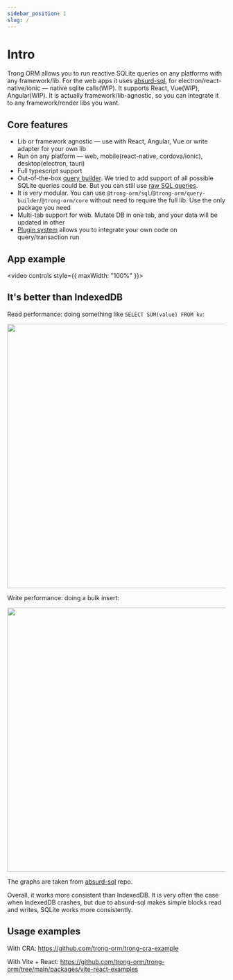 ```yaml
---
sidebar_position: 1
slug: /
---
```


# Intro

Trong ORM allows you to run reactive SQLite queries on any platforms with any framework/lib. For the web apps it uses [absurd-sql](/react-integration/web-backends), for electron/react-native/ionic — native sqlite calls(WIP). It supports React, Vue(WIP), Angular(WIP). It is actually framework/lib-agnostic, so you can integrate it to any framework/render libs you want.

## Core features

- Lib or framework agnostic — use with React, Angular, Vue or write adapter for your own lib
- Run on any platform — web, mobile(react-native, cordova/ionic), desktop(electron, tauri)
- Full typescript support
- Out-of-the-box [query builder](/building-sql/query-builder). We tried to add support of all possible SQLite queries could be. But you can still use [raw SQL queries](/building-sql/raw).
- It is very modular. You can use `@trong-orm/sql`/`@trong-orm/query-builder`/`@trong-orm/core` without need to require the full lib. Use the only package you need
- Multi-tab support for web. Mutate DB in one tab, and your data will be updated in other
- [Plugin system](/plugins/creating-your-own) allows you to integrate your own code on query/transaction run

## App example

<video controls style={{ maxWidth: "100%" }}>
  <source src="https://user-images.githubusercontent.com/7958527/174773307-9be37e1f-0700-45b4-8d25-aa2c83df6cec.mp4" />
</video>

## It's better than IndexedDB

Read performance: doing something like `SELECT SUM(value) FROM kv`:

<img
  width="610"
  src="https://user-images.githubusercontent.com/7958527/174833698-50083d30-2c2d-44a0-9f86-1e4ea644f4c4.png"
/>

Write performance: doing a bulk insert:

<img
  width="610"
  src="https://user-images.githubusercontent.com/7958527/174833809-0fe78929-1c01-4ad9-b39e-12baf3f196ce.png"
/>

The graphs are taken from [absurd-sql](https://github.com/jlongster/absurd-sql) repo.

Overall, it works more consistent than IndexedDB. It is very often the case when IndexedDB crashes, but due to absurd-sql makes simple blocks read and writes, SQLite works more consistently.

## Usage examples

With CRA:
https://github.com/trong-orm/trong-cra-example

With Vite + React:
https://github.com/trong-orm/trong-orm/tree/main/packages/vite-react-examples
